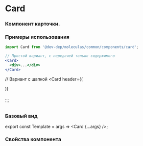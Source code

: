 
<Meta
  title='common/Card'
  component={Card}
/>

# Card
### Компонент карточки.

### Примеры использования
```jsx
import Card from '@dev-dep/moleculas/common/components/card';

// Простой вариант, с передачей только содержимого
<Card>
  <div>...</div>
</Card>
```

// Вариант с шапкой
<Card
  header={(
    <div>
        <InformationSVG />
    </div>
  )}
>
  <div>...</div>
</Card>
```

### Базовый вид
export const Template = args => <Card {...args} />;

<Canvas>
  <Story story={Primary} />
</Canvas>

<Canvas>
  <Story story={Secondary} />
</Canvas>

<Canvas>
  <Story story={Header} />
</Canvas>

### Свойства компонента
<ArgsTable of={Card} />
